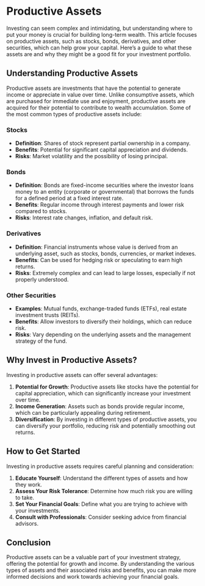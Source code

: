 # Productive Assets

Investing can seem complex and intimidating, but understanding where to put your money is crucial for building long-term wealth. This article focuses on productive assets, such as stocks, bonds, derivatives, and other securities, which can help grow your capital. Here’s a guide to what these assets are and why they might be a good fit for your investment portfolio.

## Understanding Productive Assets

Productive assets are investments that have the potential to generate income or appreciate in value over time. Unlike consumptive assets, which are purchased for immediate use and enjoyment, productive assets are acquired for their potential to contribute to wealth accumulation. Some of the most common types of productive assets include:

### Stocks

- **Definition**: Shares of stock represent partial ownership in a company.
- **Benefits**: Potential for significant capital appreciation and dividends.
- **Risks**: Market volatility and the possibility of losing principal.

### Bonds

- **Definition**: Bonds are fixed-income securities where the investor loans money to an entity (corporate or governmental) that borrows the funds for a defined period at a fixed interest rate.
- **Benefits**: Regular income through interest payments and lower risk compared to stocks.
- **Risks**: Interest rate changes, inflation, and default risk.

### Derivatives

- **Definition**: Financial instruments whose value is derived from an underlying asset, such as stocks, bonds, currencies, or market indexes.
- **Benefits**: Can be used for hedging risk or speculating to earn high returns.
- **Risks**: Extremely complex and can lead to large losses, especially if not properly understood.

### Other Securities

- **Examples**: Mutual funds, exchange-traded funds (ETFs), real estate investment trusts (REITs).
- **Benefits**: Allow investors to diversify their holdings, which can reduce risk.
- **Risks**: Vary depending on the underlying assets and the management strategy of the fund.

## Why Invest in Productive Assets?

Investing in productive assets can offer several advantages:

1. **Potential for Growth**: Productive assets like stocks have the potential for capital appreciation, which can significantly increase your investment over time.
2. **Income Generation**: Assets such as bonds provide regular income, which can be particularly appealing during retirement.
3. **Diversification**: By investing in different types of productive assets, you can diversify your portfolio, reducing risk and potentially smoothing out returns.

## How to Get Started

Investing in productive assets requires careful planning and consideration:

1. **Educate Yourself**: Understand the different types of assets and how they work.
2. **Assess Your Risk Tolerance**: Determine how much risk you are willing to take.
3. **Set Your Financial Goals**: Define what you are trying to achieve with your investments.
4. **Consult with Professionals**: Consider seeking advice from financial advisors.

## Conclusion

Productive assets can be a valuable part of your investment strategy, offering the potential for growth and income. By understanding the various types of assets and their associated risks and benefits, you can make more informed decisions and work towards achieving your financial goals.
